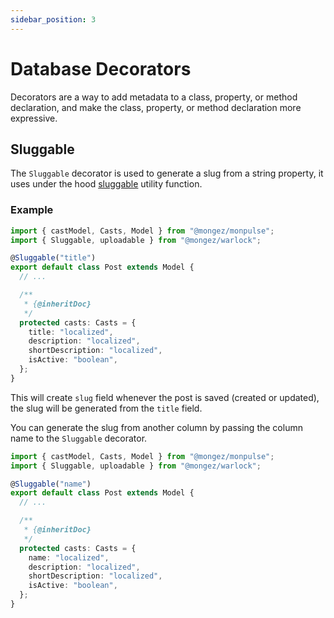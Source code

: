 ```yaml
---
sidebar_position: 3
---
```


# Database Decorators

Decorators are a way to add metadata to a class, property, or method declaration, and make the class, property, or method declaration more expressive.

## Sluggable

The `Sluggable` decorator is used to generate a slug from a string property, it uses under the hood [sluggable](./../utils/sluggable) utility function.

### Example

```ts title="src/app/products/models/product.ts"
import { castModel, Casts, Model } from "@mongez/monpulse";
import { Sluggable, uploadable } from "@mongez/warlock";

@Sluggable("title")
export default class Post extends Model {
  // ...

  /**
   * {@inheritDoc}
   */
  protected casts: Casts = {
    title: "localized",
    description: "localized",
    shortDescription: "localized",
    isActive: "boolean",
  };
}
```

This will create `slug` field whenever the post is saved (created or updated), the slug will be generated from the `title` field.

You can generate the slug from another column by passing the column name to the `Sluggable` decorator.

```ts title="src/app/products/models/product.ts"
import { castModel, Casts, Model } from "@mongez/monpulse";
import { Sluggable, uploadable } from "@mongez/warlock";

@Sluggable("name")
export default class Post extends Model {
  // ...

  /**
   * {@inheritDoc}
   */
  protected casts: Casts = {
    name: "localized",
    description: "localized",
    shortDescription: "localized",
    isActive: "boolean",
  };
}
```
